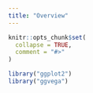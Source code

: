 ```yaml
---
title: "Overview"
---
```



```r
knitr::opts_chunk$set(
  collapse = TRUE,
  comment = "#>"
)
```

```r
library("ggplot2")
library("ggvega")
```

